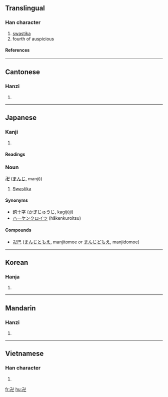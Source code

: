 {{see|卐}}

==Translingual==
===Han character===
{{Han char|rn=24|rad=十|as=04|sn=6|four=1221<sub>7</sub>|canj=弓X (NX)}}
# [[swastika]]
# fourth of auspicious
====References====
{{Han ref|kx=0156.210|dkj=02724|dj=0356.080|hdz=10051.150|uh=534D|ud=21325|bh=C9C3|bd=51651}}
----
==Cantonese==
===Hanzi===
{{yue-hanzi|jyut=|y=maan6}}
# {{defn|Cantonese}}
----
==Japanese==
===Kanji===
{{ja-kanji|grade=|rs=十04}}
# {{defn|Japanese}} 
====Readings====
{{ja-readings|on=[[ばん]] (ban), [[まん]] (man)|kun=[[まんじ]] (manji)}}
===Noun===
'''卍''' ([[まんじ]], manji))
#[[Swastika]]
====Synonyms====
*[[鉤十字]] ([[かぎじゅうじ]], kagijūji)
*[[ハーケンクロイツ]] (hākenkuroitsu)
====Compounds====
*[[卍巴]] ([[まんじともえ]], manjitomoe ''or'' [[まんじどもえ]], manjidomoe)
----
==Korean==
===Hanja===
{{ko-hanja|hangeul=[[만]]|rv=man|mr=man}}
# {{defn|Korean}}
----
==Mandarin==
===Hanzi===
{{cmn-hanzi|pin=[[wàn]] ([[wan4]])|wg=wan<sup>4</sup>}}
# {{defn|Mandarin}}
----
==Vietnamese==
===Han character===
{{vi-hantu|vạn}}
# {{defn|Vietnamese}}

[[fr:卍]]
[[hu:卍]]